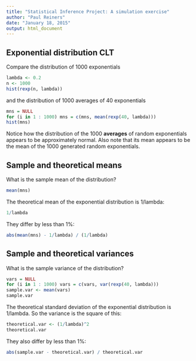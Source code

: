 ```yaml
---
title: "Statistical Inference Project: A simulation exercise"
author: "Paul Reiners"
date: "January 18, 2015"
output: html_document
---
```


Exponential distribution CLT
----------------------------

Compare the distribution of 1000 exponentials

```r
lambda <- 0.2
n <- 1000
hist(rexp(n, lambda))
```

and the distribution of 1000 averages of 40 exponentials

```r
mns = NULL
for (i in 1 : 1000) mns = c(mns, mean(rexp(40, lambda)))
hist(mns)
```

Notice how the distribution of the 1000 **averages** of random exponentials appears to be approximately normal.  Also note that its mean appears to be the mean of the 1000 generated random exponentials.

Sample and theoretical means
----------------------------

What is the sample mean of the distribution?

```r
mean(mns)
```

The theoretical mean of the exponential distribution is 1/lambda:

```r
1/lambda
```

They differ by less than 1%:

```r
abs(mean(mns) - 1/lambda) / (1/lambda)
```

Sample and theoretical variances
--------------------------------

What is the sample variance of the distribution?

```r
vars = NULL
for (i in 1 : 1000) vars = c(vars, var(rexp(40, lambda)))
sample.var <- mean(vars)
sample.var
```

The theoretical standard deviation of the exponential distribution is 1/lambda.  So the variance is the square of this:

```r
theoretical.var <- (1/lambda)^2
theoretical.var
```

They also differ by less than 1%:

```r
abs(sample.var - theoretical.var) / theoretical.var
```
